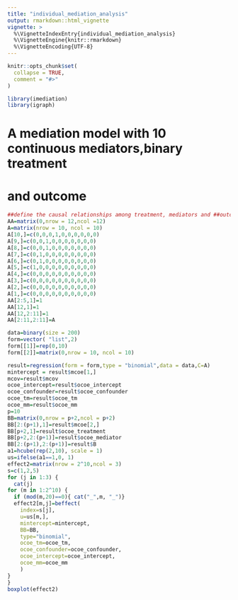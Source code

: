 ```yaml
---
title: "individual_mediation_analysis"
output: rmarkdown::html_vignette
vignette: >
  %\VignetteIndexEntry{individual_mediation_analysis}
  %\VignetteEngine{knitr::rmarkdown}
  %\VignetteEncoding{UTF-8}
---
```


```r
knitr::opts_chunk$set(
  collapse = TRUE,
  comment = "#>"
)
```

```r
library(imediation)
library(igraph)
```
# A mediation model with 10 continuous mediators,binary treatment
# and outcome
```r
##define the causal relationships among treatment, mediators and ##outcome
AA=matrix(0,nrow = 12,ncol =12)
A=matrix(nrow = 10, ncol = 10)
A[10,]=c(0,0,0,1,0,0,0,0,0,0)
A[9,]=c(0,0,1,0,0,0,0,0,0,0)
A[8,]=c(0,0,1,0,0,0,0,0,0,0)
A[7,]=c(0,1,0,0,0,0,0,0,0,0)
A[6,]=c(0,1,0,0,0,0,0,0,0,0)
A[5,]=c(1,0,0,0,0,0,0,0,0,0)
A[4,]=c(0,0,0,0,0,0,0,0,0,0)
A[3,]=c(0,0,0,0,0,0,0,0,0,0)
A[2,]=c(0,0,0,0,0,0,0,0,0,0)
A[1,]=c(0,0,0,0,0,0,0,0,0,0)
AA[2:5,1]=1
AA[12,1]=1
AA[12,2:11]=1
AA[2:11,2:11]=A
```


```r
data=binary(size = 200)
form=vector( "list",2)
form[[1]]=rep(0,10)
form[[2]]=matrix(0,nrow = 10, ncol = 10)

result=regression(form = form,type = "binomial",data = data,C=A)
mintercept = result$mcoe[1,]
mcov=result$mcov
ocoe_intercept=result$ocoe_intercept
ocoe_confounder=result$ocoe_confounder
ocoe_tm=result$ocoe_tm
ocoe_mm=result$ocoe_mm
p=10
BB=matrix(0,nrow = p+2,ncol = p+2)
BB[2:(p+1),1]=result$mcoe[2,]
BB[p+2,1]=result$ocoe_treatment
BB[p+2,2:(p+1)]=result$ocoe_mediator
BB[2:(p+1),2:(p+1)]=result$B
a1=hcube(rep(2,10), scale = 1)
us=ifelse(a1==1,0, 1)
effect2=matrix(nrow = 2^10,ncol = 3)
s=c(1,2,5)
for (j in 1:3) {
  cat(j)
for (m in 1:2^10) {
  if (mod(m,20)==0){ cat("_",m, "_")}
  effect2[m,j]=beffect(
    index=s[j],
    u=us[m,],
    mintercept=mintercept,
    BB=BB,
    type="binomial",
    ocoe_tm=ocoe_tm,
    ocoe_confounder=ocoe_confounder,
    ocoe_intercept=ocoe_intercept,
    ocoe_mm=ocoe_mm
    )
}
}
boxplot(effect2)

```




